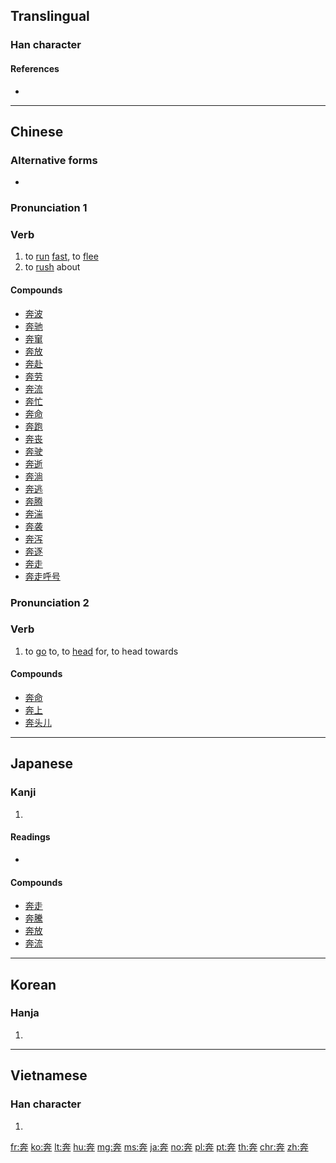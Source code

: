 {{also|犇}}
==Translingual==

===Han character===
{{Han char|rn=37|rad=大|as=06|sn=9|four=40444|canj=KJT|ids=⿱大卉}}

====References====
* {{Han ref|kx=0252.030|dkj=05921|dj=0513.040|hdz=10533.010|uh=5954|ud=22868|bh=A962|bd=43362}}

----

==Chinese==
{{zh-forms}}

===Alternative forms===
* {{zh-l|犇}}

===Pronunciation 1===
{{zh-pron
|m=bēn
|c=ban1
|mc=y
|oc=y
|ma=
|cat=v
}}

===Verb===
{{zh-verb}}

# to [[run]] [[fast]], to [[flee]]
# to [[rush]] about

====Compounds====
* [[奔波]]
* [[奔驰]]
* [[奔窜]]
* [[奔放]]
* [[奔赴]]
* [[奔劳]]
* [[奔流]]
* [[奔忙]]
* [[奔命]]
* [[奔跑]]
* [[奔丧]]
* [[奔驶]]
* [[奔逝]]
* [[奔淌]]
* [[奔逃]]
* [[奔腾]]
* [[奔湍]]
* [[奔袭]]
* [[奔泻]]
* [[奔逐]]
* [[奔走]]
* [[奔走呼号]]

===Pronunciation 2===
{{zh-pron
|m=bèn
|c=ban1
|cat=v
}}

===Verb===
{{zh-verb}}

# to [[go]] to, to [[head]] for, to head towards

====Compounds====
* [[奔命]]
* [[奔上]]
* [[奔头儿]]

----

==Japanese==

===Kanji===
{{ja-kanji|grade=c|rs=大06}}

# {{defn|lang=ja|sort=大06}}

====Readings====
* {{ja-readings|goon=[[ほん]] (hon)|kanon=[[ほん]] (hon)|kun=[[はしる]] (hashiru)}}

====Compounds====
* [[奔走]]
* [[奔騰]]
* [[奔放]]
* [[奔流]]

----

==Korean==

===Hanja===
{{ko-hanja|hangeul=분|rv=bun|mr=pun}}

# {{defn|lang=ko|sort=大06}}

----

==Vietnamese==

===Han character===
{{vi-hantu|[[bon]], [[bôn]], [[buôn]], [[bốn]]|rs=大06}}

# {{defn|lang=vi|sort=大06}}

[[fr:奔]]
[[ko:奔]]
[[lt:奔]]
[[hu:奔]]
[[mg:奔]]
[[ms:奔]]
[[ja:奔]]
[[no:奔]]
[[pl:奔]]
[[pt:奔]]
[[th:奔]]
[[chr:奔]]
[[zh:奔]]